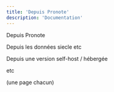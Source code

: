 ```yaml
---
title: 'Depuis Pronote'
description: 'Documentation'
---
```



Depuis Pronote

Depuis les données siecle etc

Depuis une version self-host / hébergée

etc

(une page chacun)
